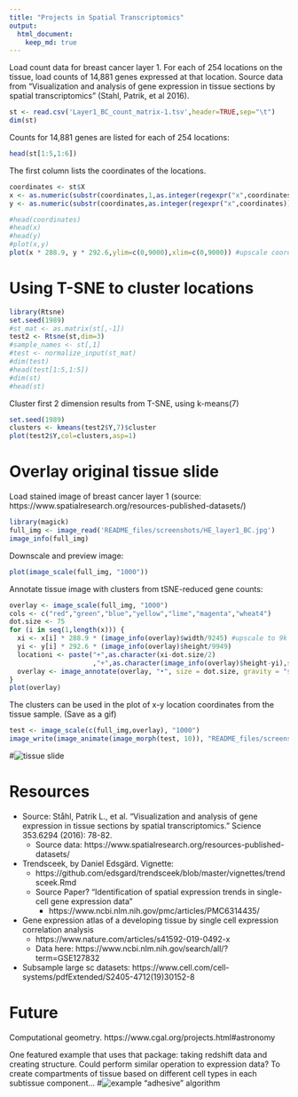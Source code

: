 ```yaml
---
title: "Projects in Spatial Transcriptomics"
output: 
  html_document:
    keep_md: true
---
```


Load count data for breast cancer layer 1. For each of 254 locations on the tissue, load counts of 14,881 genes expressed at that location.  Source data from "Visualization and analysis of gene expression in tissue sections by spatial transcriptomics" (Stahl, Patrik, et al 2016). 

```r
st <- read.csv('Layer1_BC_count_matrix-1.tsv',header=TRUE,sep="\t")
dim(st)
```

Counts for 14,881 genes are listed for each of 254 locations:
```r
head(st[1:5,1:6])
```

The first column lists the coordinates of the locations. 
```r
coordinates <- st$X
x <- as.numeric(substr(coordinates,1,as.integer(regexpr("x",coordinates))-1))
y <- as.numeric(substr(coordinates,as.integer(regexpr("x",coordinates))+1,nchar(as.character(coordinates))))

#head(coordinates)
#head(x)
#head(y)
#plot(x,y)
plot(x * 288.9, y * 292.6,ylim=c(0,9000),xlim=c(0,9000)) #upscale coordinates (or can resize image down to 33x35)
```


# Using T-SNE to cluster locations
```r
library(Rtsne)
set.seed(1989)
#st_mat <- as.matrix(st[,-1])
test2 <- Rtsne(st,dim=3)
#sample_names <- st[,1]
#test <- normalize_input(st_mat)
#dim(test)
#head(test[1:5,1:5])
#dim(st)
#head(st)
```

Cluster first 2 dimension results from T-SNE, using k-means(7)
```r
set.seed(1989)
clusters <- kmeans(test2$Y,7)$cluster
plot(test2$Y,col=clusters,asp=1)
```

# Overlay original tissue slide
Load stained image of breast cancer layer 1 (source: https://www.spatialresearch.org/resources-published-datasets/)
```r
library(magick)
full_img <- image_read('README_files/screenshots/HE_layer1_BC.jpg')
image_info(full_img)
```

Downscale and preview image:
```r
plot(image_scale(full_img, "1000"))
```

Annotate tissue image with clusters from tSNE-reduced gene counts:
```r
overlay <- image_scale(full_img, "1000")
cols <- c("red","green","blue","yellow","lime","magenta","wheat4")
dot.size <- 75
for (i in seq(1,length(x))) {
  xi <- x[i] * 288.9 * (image_info(overlay)$width/9245) #upscale to 9k x 9k, then downscale to 1k x 1k
  yi <- y[i] * 292.6 * (image_info(overlay)$height/9949)
  locationi <- paste("+",as.character(xi-dot.size/2)
                     ,"+",as.character(image_info(overlay)$height-yi),sep="")
  overlay <- image_annotate(overlay, "•", size = dot.size, gravity = "southwest", color = cols[clusters[i]], location=locationi)
}
plot(overlay)
```

The clusters can be used in the plot of x-y location coordinates from the tissue sample. (Save as a gif)
```r
test <- image_scale(c(full_img,overlay), "1000")
image_write(image_animate(image_morph(test, 10)), "README_files/screenshots/bc1.gif")
```

#![tissue slide](README_files/screenshots/bc1.gif)


# Resources
* Source: Ståhl, Patrik L., et al. "Visualization and analysis of gene expression in tissue sections by spatial transcriptomics." Science 353.6294 (2016): 78-82.
  * Source data: https://www.spatialresearch.org/resources-published-datasets/

* Trendsceek, by Daniel Edsgärd. Vignette: 
  * https://github.com/edsgard/trendsceek/blob/master/vignettes/trendsceek.Rmd
  * Source Paper? "Identification of spatial expression trends in single-cell gene expression data"
    * https://www.ncbi.nlm.nih.gov/pmc/articles/PMC6314435/
    
* Gene expression atlas of a developing tissue by single cell expression correlation analysis
  * https://www.nature.com/articles/s41592-019-0492-x
  * Data here: https://www.ncbi.nlm.nih.gov/search/all/?term=GSE127832

* Subsample large sc datasets: https://www.cell.com/cell-systems/pdfExtended/S2405-4712(19)30152-8





# Future
Computational geometry. 
https://www.cgal.org/projects.html#astronomy

One featured example that uses that package: taking redshift data and creating structure. Could perform similar operation to expression data? To create compartments of tissue based on different cell types in each subtissue component...
#![example "adhesive" algorithm](README_files/screenshots/example.computational.geometry.png)



